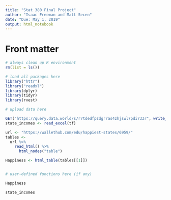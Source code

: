 ```yaml
---
title: "Stat 380 Final Project"
author: "Isaac Freeman and Matt Secen"
date: "Due: May 1, 2019"
output: html_notebook
---
```


# Front matter

```r
# always clean up R environment
rm(list = ls())

# load all packages here
library("httr")
library("readxl")
library(dplyr)
library(tidyr)
library(rvest)

# upload data here

GET("https://query.data.world/s/r7tdedfpzdgrras4zhjswl7pdi733r", write_disk(tf <- tempfile(fileext = ".xlsx")))
state_incomes <- read_excel(tf)

url <- "https://wallethub.com/edu/happiest-states/6959/" 
tables <- 
  url %>%
    read_html() %>% 
      html_nodes("table")

Happiness <- html_table(tables[[1]])


# user-defined functions here (if any)

```

```r
Happiness
```

```r
state_incomes
```



